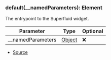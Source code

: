### default(__namedParameters): Element
The entrypoint to the Superfluid widget.



| Parameter | Type | Optional |
| ----------- | ----------- | ----------- |
| __namedParameters | [Object](https://developer.mozilla.org/en-US/docs/Web/JavaScript/Reference/Global_Objects/Object) | ❌ |


- [Source](https://github.com/superfluid-finance/widget/blob/28c3a53/packages/widget/src/Widget.tsx#L48)